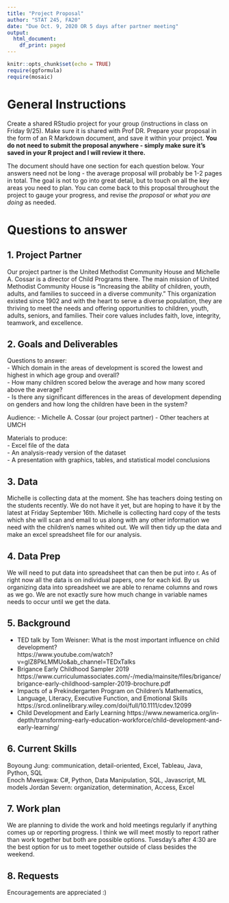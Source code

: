 ```yaml
---
title: "Project Proposal"
author: "STAT 245, FA20"
date: "Due Oct. 9, 2020 OR 5 days after partner meeting"
output:
  html_document:
    df_print: paged
---
```


```r
knitr::opts_chunk$set(echo = TRUE)
require(ggformula)
require(mosaic)
```

# General Instructions
Create a shared RStudio project for your group (instructions in class on Friday 9/25). Make sure it is shared with Prof DR. Prepare your proposal in the form of an R Markdown document, and save it within your project. **You do not need to submit the proposal anywhere - simply make sure it's saved in your R project and I will review it there.**

The document should have one section for each question below. Your answers need not be long - the average proposal will probably be 1-2 pages in total. The goal is not to go into great detail, but to touch on all the key areas you need to plan. You can come back to this proposal throughout the project to gauge your progress, and revise *the proposal* or *what you are doing* as needed.

# Questions to answer

## 1. Project Partner
Our project partner is the United Methodist Community House and Michelle A. Cossar is a director of Child Programs there. The main mission of United Methodist Community House is "Increasing the ability of children, youth, adults, and families to succeed in a diverse community." This organization existed since 1902 and with the heart to serve a diverse population, they are thriving to meet the needs and offering opportunities to children, youth, adults, seniors, and families. Their core values includes faith, love, integrity, teamwork, and excellence. 

## 2. Goals and Deliverables
Questions to answer:  
- Which domain in the areas of development is scored the lowest and highest in which age group and overall?  
- How many children scored below the average and how many scored above the average?  
- Is there any significant differences in the areas of development depending on genders and how long the children have been in the system?  

Audience:
- Michelle A. Cossar (our project partner)
- Other teachers at UMCH

Materials to produce:  
- Excel file of the data  
- An analysis-ready version of the dataset  
- A presentation with graphics, tables, and statistical model conclusions  

## 3. Data
Michelle is collecting data at the moment. She has teachers doing testing on the students recently. We do not have it yet, but are hoping to have it by the latest at Friday September 16th. Michelle is collecting hard copy of the tests which she will scan and email to us along with any other information we need with the children's names whited out. We will then tidy up the data and make an excel spreadsheet file for our analysis. 

## 4. Data Prep
We will need to put data into spreadsheet that can then be put into r. As of right now all the data is on individual papers, one for each kid. By us organizing data into spreadsheet we are able to rename columns and rows as we go. We are not exactly sure how much change in variable names needs to occur until we get the data.

## 5. Background  
- TED talk by Tom Weisner: What is the most important influence on child development?  
  https://www.youtube.com/watch?v=gIZ8PkLMMUo&ab_channel=TEDxTalks  
- Brigance Early Childhood Sampler 2019
  https://www.curriculumassociates.com/-/media/mainsite/files/brigance/brigance-early-childhood-sampler-2019-brochure.pdf
- Impacts of a Prekindergarten Program on Children's Mathematics, Language, Literacy, Executive Function, and Emotional Skills
https://srcd.onlinelibrary.wiley.com/doi/full/10.1111/cdev.12099
- Child Development and Early Learning
https://www.newamerica.org/in-depth/transforming-early-education-workforce/child-development-and-early-learning/

## 6. Current Skills 
Boyoung Jung: communication, detail-oriented, Excel, Tableau, Java, Python, SQL  
Enoch Mwesigwa: C#, Python, Data Manipulation, SQL, Javascript, ML models
Jordan Severn: organization, determination, Access, Excel  

## 7. Work plan
We are planning to divide the work and hold meetings regularly if anything comes up or reporting progress. I think we will meet mostly to report rather than work together but both are possible options. Tuesday’s after 4:30 are the best option for us to meet together outside of class besides the weekend. 

## 8. Requests
Encouragements are appreciated :)